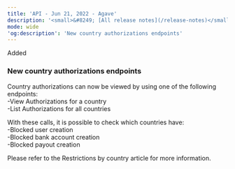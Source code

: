 ```yaml
---
title: 'API - Jun 21, 2022 - Agave'  
description: '<small>&#8249; [All release notes](/release-notes)</small>'  
mode: wide  
'og:description': 'New country authorizations endpoints'  
---
```

  
  <div class="pill pill-green">Added</div> 
  
### New country authorizations endpoints  

Country authorizations can now be viewed by using one of the following endpoints:  
-View Authorizations for a country  
-List Authorizations for all countries  

With these calls, it is possible to check which countries have:  
-Blocked user creation  
-Blocked bank account creation  
-Blocked payout creation  

Please refer to the Restrictions by country article for more information.